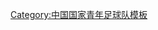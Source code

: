 {{National squad
| name      = 2010年亚洲青年足球锦标赛中国参赛名单 <!-- this allows the view/discuss/edit links to work -->
| bg        = white
| fg        = red
  | bordercolor = red
| country   = 中国
| team link = 中国国家青年足球队
| comp      = 2010年亚洲青年足球锦标赛
| comp link = 2010年亞足聯U19青年錦標賽
| list = {{football squad2 player|no=1|name=[[颜骏凌]]}}{{football squad2 player|no=2|name=[[王彤 (足球运动员)|王彤]]}}{{football squad2 player|no=3|name=[[木热合买提江·莫扎帕|买提江]]}}{{football squad2 player|no=4|name=[[彭欣力]]}}{{football squad2 player|no=5|name=[[马冲冲]]}}{{football squad2 player|no=6|name=[[雷腾龙]]}}{{football squad2 player|no=7|name=[[胡人天]]}}{{football squad2 player|no=8|name=[[张稀哲]]}}{{football squad2 player|no=9|name=[[谭天澄]]}}{{football squad2 player|no=10|name=[[金敬道]]}}{{football squad2 player|no=11|name=[[武磊]]}}{{football squad2 player|no=12|name=[[滕尚坤]]}}{{football squad2 player|no=14|name=[[杨一虎]]}}{{football squad2 player|no=15|name=[[郑凯木]]}}{{football squad2 player|no=16|name=[[刘彬彬]]}}{{football squad2 player|no=17|name=[[李智塱]]}}{{football squad2 player|no=18|name=[[朱建荣]]}}{{football squad2 player|no=19|name=[[魏仁杰]]}}{{football squad2 player|no=21|name=[[李磊 (1992年)|李磊]]}}{{football squad2 player|no=23|name=[[石柯 (足球运动员)|石柯]]}}{{football squad2 player|no=26|name=[[柏佳骏]]}}{{football squad manager|name=[[宿茂臻]]}}
}}<noinclude>
[[Category:中国国家青年足球队模板]]
</noinclude>
